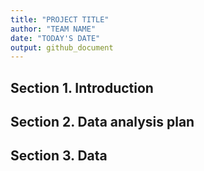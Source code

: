 ```yaml
---
title: "PROJECT TITLE"
author: "TEAM NAME"
date: "TODAY'S DATE"
output: github_document
---
```


## Section 1. Introduction

## Section 2. Data analysis plan

## Section 3. Data
